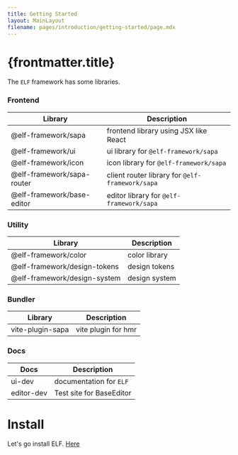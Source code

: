 ```yaml
---
title: Getting Started
layout: MainLayout
filename: pages/introduction/getting-started/page.mdx
---
```


# {frontmatter.title}

The `ELF` framework has some libraries.

### Frontend

| Library                    | Description                                     |
| -------------------------- | ----------------------------------------------- |
| @elf-framework/sapa        | frontend library using JSX like React           |
| @elf-framework/ui          | ui library for `@elf-framework/sapa`            |
| @elf-framework/icon        | icon library for `@elf-framework/sapa`          |
| @elf-framework/sapa-router | client router library for `@elf-framework/sapa` |
| @elf-framework/base-editor | editor library for `@elf-framework/sapa`        |

### Utility

| Library                      | Description   |
| ---------------------------- | ------------- |
| @elf-framework/color         | color library |
| @elf-framework/design-tokens | design tokens |
| @elf-framework/design-system | design system |

### Bundler

| Library          | Description         |
| ---------------- | ------------------- |
| vite-plugin-sapa | vite plugin for hmr |

### Docs

| Docs       | Description              |
| ---------- | ------------------------ |
| ui-dev     | documentation for `ELF`  |
| editor-dev | Test site for BaseEditor |

# Install

Let's go install ELF. [Here](/pages/introduction/install/)
